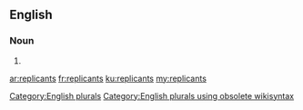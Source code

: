 ==English==

===Noun===
{{head|en}}

# {{plural of|replicant}}

[[Category:English plurals]][[Category:English plurals using obsolete wikisyntax]]

[[ar:replicants]]
[[fr:replicants]]
[[ku:replicants]]
[[my:replicants]]